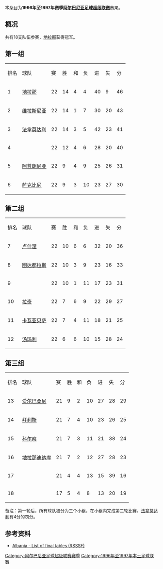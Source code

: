 {{Infobox football league season
| competition                = [[阿尔巴尼亚足球超级联赛|阿尔巴尼亚足球超级联赛]]
| season                     = 1996年–1997年
| winners                    = [[地拉那足球俱乐部|地拉那]]
| prevseason                 = [[1995年至1996年阿尔巴尼亚足球超级联赛|1995–96年]]
| nextseason                 = [[1997年至1998年阿尔巴尼亚足球超级联赛|1997–98年]]
}}
本条目为'''1996年至1997年赛季[[阿尔巴尼亚足球超级联赛|阿尔巴尼亚足球超级联赛]]'''赛果。

==概况==
共有18支队伍参赛，[[地拉那足球俱乐部|地拉那]]获得冠军。

==第一组==
{| class="wikitable" style="text-align: center;"
|排名||球队||赛||胜||和||负||进||失||分
|-
|1||[[地拉那足球俱乐部|地拉那]]||22||14||4||4||40||9||46
|-
|2||[[维拉斯尼亚足球俱乐部|维拉斯尼亚]]||22||14||1||7||30||20||43
|-
|3||[[法拿莫达利体育俱乐部|法拿莫达利]]||22||14||3||5||42||23||41
|-
|4||{{link-sq|帕帝渣尼|KF Partizani}}||22||12||4||6||28||20||40
|-
|5||[[阿普朗尼亚足球俱乐部|阿普朗尼亚]]||22||9||4||9||25||26||31
|-
|6||[[萨克比尼|萨克比尼]]||22||9||3||10||23||27||30
|}

==第二组==
{| class="wikitable" style="text-align: center;"
|排名||球队||赛||胜||和||负||进||失||分
|-
|7||[[卢什涅足球俱乐部|卢什涅]]||22||10||6||6||32||20||36
|-
|8||[[图达都拉斯体育俱乐部|图达都拉斯]]||22||10||3||9||23||16||33
|-
|9||{{link-sq|索坡提|KF Sopoti}}||22||10||1||11||17||23||31
|-
|10||[[拉奇足球俱乐部|拉奇]]||22||7||6||9||22||29||27
|-
|11||[[卡瓦亚贝萨体育俱乐部|卡瓦亚贝萨]]||22||7||4||11||18||21||25
|-
|12||[[湯瑪利足球會|汤玛利]]||22||6||6||10||15||28||24
|}

==第三组==
{| class="wikitable" style="text-align: center;"
|排名||球队||赛||胜||和||负||进||失||分
|-
|13||[[爱尔巴桑尼足球俱乐部|爱尔巴桑尼]]||21||9||2||10||27||28||29
|-
|14||[[拜利斯体育俱乐部|拜利斯]]||21||7||4||10||23||26||25
|-
|15||[[科尔察足球俱乐部|科尔察]]||21||7||3||11||21||38||24
|-
|16||[[地拉那迪纳摩足球俱乐部|地拉那迪纳摩]]||21||7||2||12||27||28||23
|-
|17||{{link-sq|阿伯佩卓|KF Albpetrol}}||21||4||4||13||15||39||16
|-
|18||{{link-sq|魯特塔力|KS Luftëtari}}||17||5||4||8||13||20||19
|}
备注：第一轮后，所有球队被分为三个小组，在小组内完成第二轮比赛。[[法拿莫达利体育俱乐部|法拿莫达利]]有4分的罚分。

==参考资料==
*[http://www.giovanniarmillotta.it/albania/calcio/alba97.html Albania - List of final tables (RSSSF)]{{Wayback|url=http://www.giovanniarmillotta.it/albania/calcio/alba97.html |date=20201114225629 }}

{{Albanian Superliga Seasons}}
[[Category:阿尔巴尼亚足球超级联赛赛季|Category:阿尔巴尼亚足球超级联赛赛季]]
[[Category:1996年至1997年本土足球联赛|Category:1996年至1997年本土足球联赛]]
